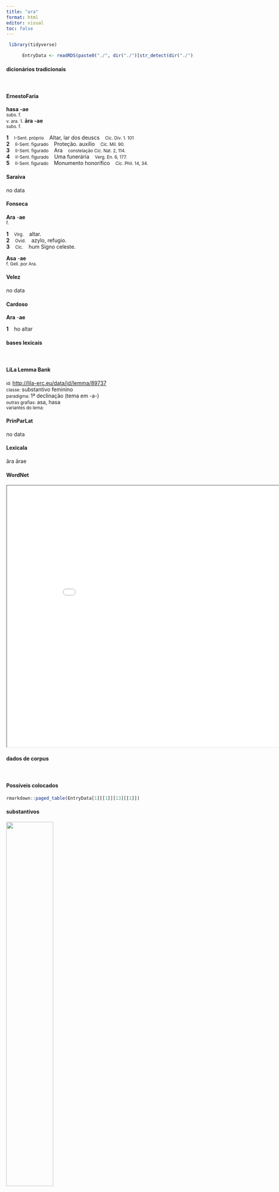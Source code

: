 ```yaml
---
title: "ara"
format: html
editor: visual
toc: false
---
```



```r
 library(tidyverse) 

      EntryData <- readRDS(paste0("./", dir("./")[str_detect(dir("./"), "_xx97-114-97xx_.rds")]))

```


#### dicionários tradicionais

&emsp;




::: panel-tabset

#### ErnestoFaria

<b>hasa</b> <b>-ae</b> <br> <small>subs. f.</small> <br> <small>v. ara.</small> 
 <small>1.</small> <b>āra</b> <b>-ae</b> <br> <small>subs. f.</small> <br> <small></small>   <p> <b>1</b> &ensp; <small>I-Sent. próprio</small> &ensp; Altar, lar dos deuscs &ensp; <small>Cíc. Div. 1. 101</small> <br> <b>2</b> &ensp; <small>II-Sent. figurado</small> &ensp; Proteção. auxílio &ensp; <small>Cíc. Mil. 90.</small> <br> <b>3</b> &ensp; <small>II-Sent. figurado</small> &ensp; Ara &ensp; <small>constelação Cíc. Nat. 2, 114.</small> <br> <b>4</b> &ensp; <small>II-Sent. figurado</small> &ensp; Uma funerária &ensp; <small>Verg. En. 6, 177.</small> <br> <b>5</b> &ensp; <small>II-Sent. figurado</small> &ensp; Monumento honorífico &ensp; <small>Cíc. Phil. 14, 34.</small> </p>




#### Saraiva

no data




#### Fonseca

<b>Ara</b> -<b>ae</b> <br> <small>f.</small>   <p> <b>1</b> &ensp; <small>Virg.</small> &ensp; altar. <br> <b>2</b> &ensp; <small>Ovid.</small> &ensp; azylo, refugio. <br> <b>3</b> &ensp; <small>Cic.</small> &ensp; hum Signo celeste. </p> 
 <b>Asa</b> -<b>ae</b> <br> <small>f. Gell. por Ara.</small>




#### Velez

no data




#### Cardoso

<b>Ara</b> -<b>ae</b>   <p> <b>1</b> &ensp; ho altar </p>


:::



#### bases lexicais

&emsp;






::: panel-tabset

#### LiLa Lemma Bank

<small> id: </small> <a href=' http://lila-erc.eu/data/id/lemma/89737 ' target="_blank"> http://lila-erc.eu/data/id/lemma/89737 </a> <br>
<small> classe: </small> substantivo feminino   <br>
<small> paradigma: </small> 1ª declinação (tema em -a-) <br>
<small> outras grafias: </small> asa, hasa <br>
<small> variantes do lema: </small>  <br>





#### PrinParLat

no data




#### Lexicala

āra 
 ārae




#### WordNet

<iframe width='900' height='700' src='Media/Tree__xx97-114-97xx__sem_type_lexemes_pt.html'>

</iframe>


:::



#### dados de corpus

&emsp;




::: panel-tabset

#### Possíveis colocados

```r

rmarkdown::paged_table(EntryData[1][[1]][13][[1]])

```


#### substantivos

![](./Media/wordcloud__xx97-114-97xx__BY_collocate_scoreSUBST.webp){width=50% fig-alt='This chart plots collocate by scoreSUBST, for the headword ara here are all the values plotted: collocate: ante; scoreSUBST: 0. collocate: atque; scoreSUBST: 0. collocate: ad; scoreSUBST: 0'}




#### adjetivos

![](./Media/wordcloud__xx97-114-97xx__BY_collocate_scoreADJ.webp){width=50% fig-alt='This chart plots collocate by scoreADJ, for the headword ara here are all the values plotted: collocate: ante; scoreADJ: 0. collocate: atque; scoreADJ: 0. collocate: ad; scoreADJ: 0'}




#### verbos

![](./Media/wordcloud__xx97-114-97xx__BY_collocate_scoreVERBO.webp){width=50% fig-alt='This chart plots collocate by scoreVERBO, for the headword ara here are all the values plotted: collocate: ante; scoreVERBO: 0. collocate: atque; scoreVERBO: 0. collocate: ad; scoreVERBO: 0'}




#### advérbios

![](./Media/wordcloud__xx97-114-97xx__BY_collocate_scoreADV.webp){width=50% fig-alt='This chart plots collocate by scoreADV, for the headword ara here are all the values plotted: collocate: ante; scoreADV: 0. collocate: atque; scoreADV: 0. collocate: ad; scoreADV: 0'}




#### preposições e conjunções

![](./Media/wordcloud__xx97-114-97xx__BY_collocate_scoreFUNC.webp){width=50% fig-alt='This chart plots collocate by scoreFUNC, for the headword ara here are all the values plotted: collocate: ante; scoreFUNC: 30. collocate: atque; scoreFUNC: 0. collocate: ad; scoreFUNC: 20'}


:::



::: panel-tabset

#### ExemplosTraduzidos

<p> concedam ad <b>aras</b> <br> <small> Sen.Ag.951 <br> Vou retirar-me junto ao altar. <small> [JDD] </small> </small> </p>
; <p> cecidit ante <b>aras</b> pater <br> <small> Sen.Ag.792 <br> Diante dos altares tombou meu pai. <small> [JDD] </small> </small> </p>
; <p> bibere tumuli sanguinem atque <b>arae</b> meum <br> <small> Sen.Ag.700 <br> Os túmulos e os altares beberam o meu sangue. <small> [JDD] </small> </small> </p>





#### Frequência por autor

![](./Media/barchart__xx97-114-97xx__lemma_BY_author_Frequencies.webp){width=50% fig-alt='This charts plots the frequency of lemma by author_Frequencies. The Suetonius subcorpus registers the highest normalized frequency, with the value of 11.03 and an absolute frequency of 1. The Tacitus subcorpus follows, with a normalized frequency of 0 and an absolute frequency of 0. the subcorpus with the least normalized frequency is Caesar with the normalized value of 0 and an absolute freqeuncy of 0. here are all the values: subcorpus: Caesar ; normalized frequency: 0 ; absolute frequency: 0. subcorpus: Cicero ; normalized frequency: 9 ; absolute frequency: 0.560663825969948. subcorpus: Horatius ; normalized frequency: 1 ; absolute frequency: 0.888020602077968. subcorpus: Ovidius ; normalized frequency: 2 ; absolute frequency: 3.43170899107756. subcorpus: Phaedrus ; normalized frequency: 1 ; absolute frequency: 1.5181417944436. subcorpus: Sallustius ; normalized frequency: 2 ; absolute frequency: 1.85511548093869. subcorpus: Seneca ; normalized frequency: 20 ; absolute frequency: 3.73266643026446. subcorpus: Suetonius ; normalized frequency: 1 ; absolute frequency: 11.0253583241455. subcorpus: Tacitus ; normalized frequency: 0 ; absolute frequency: 0. subcorpus: Vergilius ; normalized frequency: 5 ; absolute frequency: 9.65250965250965. subcorpus: Hieronymus ; normalized frequency: 0 ; absolute frequency: 0'}




#### Frequência por gênero

![](./Media/barchart__xx97-114-97xx__lemma_BY_genre_Frequencies.webp){width=50% fig-alt='This charts plots the frequency of lemma by genre_Frequencies. The Poesia.trágica subcorpus registers the highest normalized frequency, with the value of 16.5 and an absolute frequency of 19. The Poesia.trágica subcorpus follows, with a normalized frequency of 16.5 and an absolute frequency of 19. the subcorpus with the least normalized frequency is Prosa.epistolográfica with the normalized value of 0 and an absolute freqeuncy of 0. here are all the values: subcorpus: Prosa.histórica ; normalized frequency: 3 ; absolute frequency: 0.730300153363032. subcorpus: Prosa.filosófica ; normalized frequency: 1 ; absolute frequency: 0.164741931763892. subcorpus: Prosa.oratória ; normalized frequency: 9 ; absolute frequency: 0.864113371674364. subcorpus: Prosa.epistolográfica ; normalized frequency: 0 ; absolute frequency: 0. subcorpus: Poesia.lírica ; normalized frequency: 1 ; absolute frequency: 0.84125515268781. subcorpus: Poesia.didática ; normalized frequency: 3 ; absolute frequency: 2.54474510136568. subcorpus: Poesia.trágica ; normalized frequency: 19 ; absolute frequency: 16.5045170257123. subcorpus: Poesia.épica ; normalized frequency: 5 ; absolute frequency: 9.65250965250965. subcorpus: Prosa.ficcional ; normalized frequency: 0 ; absolute frequency: 0'}




#### Frequência por século

![](./Media/barchart__xx97-114-97xx__lemma_BY_period_Frequencies.webp){width=50% fig-alt='This charts plots the frequency of lemma by period_Frequencies. The I.d.C. subcorpus registers the highest normalized frequency, with the value of 3.52 and an absolute frequency of 23. The I.d.C. subcorpus follows, with a normalized frequency of 3.52 and an absolute frequency of 23. the subcorpus with the least normalized frequency is IV.d.C. with the normalized value of 0 and an absolute freqeuncy of 0. here are all the values: subcorpus: I.a.C. ; normalized frequency: 17 ; absolute frequency: 0.791249709099372. subcorpus: I.d.C. ; normalized frequency: 23 ; absolute frequency: 3.51843353220132. subcorpus: II.d.C. ; normalized frequency: 1 ; absolute frequency: 2.61780104712042. subcorpus: IV.d.C. ; normalized frequency: 0 ; absolute frequency: 0'}


:::

